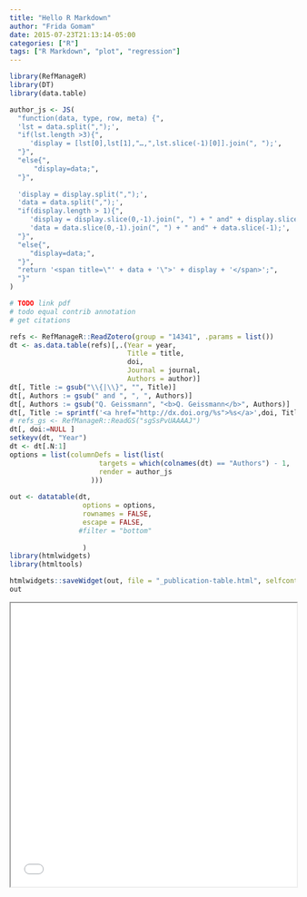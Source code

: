 ```yaml
---
title: "Hello R Markdown"
author: "Frida Gomam"
date: 2015-07-23T21:13:14-05:00
categories: ["R"]
tags: ["R Markdown", "plot", "regression"]
---
```


```r
library(RefManageR)
library(DT)
library(data.table)

author_js <- JS(
  "function(data, type, row, meta) {",
  'lst = data.split(",");',
  "if(lst.length >3){",
     'display = [lst[0],lst[1],"…,",lst.slice(-1)[0]].join(", ");',
  "}",
  "else{",
      "display=data;",
  "}",
  
  'display = display.split(",");',
  'data = data.split(",");',
  "if(display.length > 1){",
     'display = display.slice(0,-1).join(", ") + " and" + display.slice(-1);',
     'data = data.slice(0,-1).join(", ") + " and" + data.slice(-1);',
  "}",
  "else{",
     "display=data;",
  "}",
  "return '<span title=\"' + data + '\">' + display + '</span>';",
  "}"
)
```


```r
# TODO link pdf
# todo equal contrib annotation
# get citations

refs <- RefManageR::ReadZotero(group = "14341", .params = list())
dt <- as.data.table(refs)[,.(Year = year, 
                             Title = title, 
                             doi, 
                             Journal = journal,
                             Authors = author)]
dt[, Title := gsub("\\{|\\}", "", Title)]
dt[, Authors := gsub(" and ", ", ", Authors)]
dt[, Authors := gsub("Q. Geissmann", "<b>Q. Geissmann</b>", Authors)]
dt[, Title := sprintf('<a href="http://dx.doi.org/%s">%s</a>',doi, Title)]
# refs_gs <- RefManageR::ReadGS("sgSsPvUAAAAJ")
dt[, doi:=NULL ]
setkeyv(dt, "Year")
dt <- dt[.N:1]
options = list(columnDefs = list(list(
                      targets = which(colnames(dt) == "Authors") - 1,
                      render = author_js
                    )))
 
out <- datatable(dt, 
                  options = options,
                  rownames = FALSE,
                  escape = FALSE,
                 #filter = "bottom"
                 
                  )
library(htmlwidgets)
library(htmltools)

htmlwidgets::saveWidget(out, file = "_publication-table.html", selfcontained = TRUE)
out
```

<iframe seamless src="../_publication-table/index.html" width="100%" height="500"></iframe>